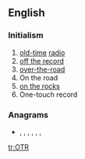 ==English==
{{wikipedia}}

===Initialism===
{{rfc-header|Initialism}}
{{head|en|initialism}}

# [[old-time]] [[radio]]
# [[off the record]]
# [[over-the-road]]
# On the road
# [[on the rocks]]
# One-touch record

===Anagrams===
* {{l|en|ort}}, {{l|en|rot}}, {{l|en|RTO}}, {{l|en|TOR}}, {{l|en|Tor}}, {{l|en|tor}}, {{l|en|TRO}}

[[tr:OTR]]